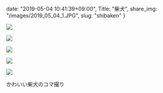 date: "2019-05-04 10:41:39+09:00",
Title: "柴犬",
share_img: "/images/2019_05_04_1.JPG",
slug: "shibaken"
}

![](/images/2019_05_04_1.JPG)

![](/images/2019_05_04_2.JPG)

![](/images/2019_05_04_3.JPG)

![](/images/2019_05_04_4.JPG)

![](/images/2019_05_04_5.JPG)

かわいい柴犬のコマ撮り